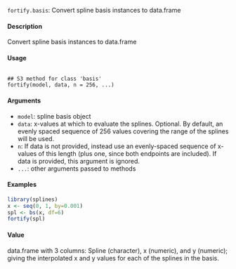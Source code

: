 ``fortify.basis``: Convert spline basis instances to data.frame

#### Description 
 
Convert spline basis instances to data.frame

#### Usage 
<pre><code>
## S3 method for class 'basis'
fortify(model, data, n = 256, ...)
</code></pre>

#### Arguments 
 
* ``model``: spline basis object
* ``data``: x-values at which to evaluate the splines. Optional. By default, an evenly spaced sequence of 256 values covering the range of the splines will be used.
* ``n``: If data is not provided, instead use an evenly-spaced sequence of x-values of this length (plus one, since both endpoints are included). If data is provided, this argument is ignored.
* ``... ``: other arguments passed to methods

#### Examples 
```r
library(splines)
x <- seq(0, 1, by=0.001)
spl <- bs(x, df=6)
fortify(spl)

```


#### Value
data.frame with 3 columns: Spline (character), x (numeric), and y (numeric); giving the interpolated x and y values for each of the splines in the basis.


